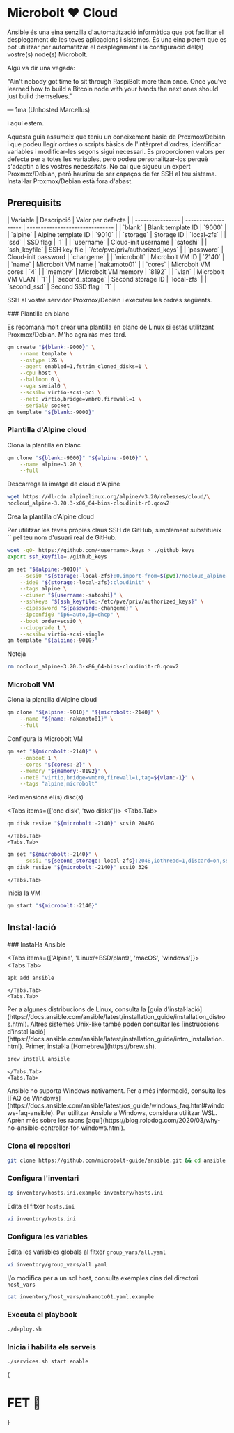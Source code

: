 
# Microbolt ❤️ Cloud

Ansible és una eina senzilla d'automatització informàtica que pot facilitar el
desplegament de les teves aplicacions i sistemes. És una eina potent que es pot
utilitzar per automatitzar el desplegament i la configuració del(s) vostre(s)
node(s) Microbolt.

Algú va dir una vegada:

<Callout type="info">
"Ain't nobody got time to sit through RaspiBolt more than once. Once you've
learned how to build a Bitcoin node with your hands the next ones should just
build themselves."

— 1ma (Unhosted Marcellus)
</Callout>

i aquí estem.

<Callout type="error">
Aquesta guia assumeix que teniu un coneixement bàsic de Proxmox/Debian i que
podeu llegir ordres o scripts bàsics de l'intèrpret d'ordres, identificar
variables i modificar-les segons sigui necessari. Es proporcionen valors per
defecte per a totes les variables, però podeu personalitzar-los perquè s'adaptin
a les vostres necessitats. No cal que sigueu un expert Proxmox/Debian, però
hauríeu de ser capaços de fer SSH al teu sistema. Instal·lar Proxmox/Debian està
fora d'abast.
</Callout>

## Prerequisits

<FAQBox title="Variables">
| Variable         | Descripció          | Valor per defecte               |
| ---------------- | ------------------- | ------------------------------- |
| `blank`          | Blank template ID   | `9000`                          |
| `alpine`         | Alpine template ID  | `9010`                          |
| `storage`        | Storage ID          | `local-zfs`                     |
| `ssd`            | SSD flag            | `1`                             |
| `username`       | Cloud-init username | `satoshi`                       |
| `ssh_keyfile`    | SSH key file        | `/etc/pve/priv/authorized_keys` |
| `password`       | Cloud-init password | `changeme`                      |
| `microbolt`      | Microbolt VM ID     | `2140`                          |
| `name`           | Microbolt VM name   | `nakamoto01`                    |
| `cores`          | Microbolt VM cores  | `4`                             |
| `memory`         | Microbolt VM memory | `8192`                          |
| `vlan`           | Microbolt VM VLAN   | `1`                             |
| `second_storage` | Second storage ID   | `local-zfs`                     |
| `second_ssd`     | Second SSD flag     | `1`                             |
</FAQBox>

SSH al vostre servidor Proxmox/Debian i executeu les ordres següents.

<Steps>
### Plantilla en blanc

Es recomana molt crear una plantilla en blanc de Linux si estàs utilitzant
Proxmox/Debian. M'ho agrairàs més tard.

```sh copy
qm create "${blank:-9000}" \
    --name template \
    --ostype l26 \
    --agent enabled=1,fstrim_cloned_disks=1 \
    --cpu host \
    --balloon 0 \
    --vga serial0 \
    --scsihw virtio-scsi-pci \
    --net0 virtio,bridge=vmbr0,firewall=1 \
    --serial0 socket
qm template "${blank:-9000}"
```

### Plantilla d'Alpine cloud

Clona la plantilla en blanc

```sh copy
qm clone "${blank:-9000}" "${alpine:-9010}" \
    --name alpine-3.20 \
    --full
```

Descarrega la imatge de cloud d'Alpine

```sh copy
wget https://dl-cdn.alpinelinux.org/alpine/v3.20/releases/cloud/\
nocloud_alpine-3.20.3-x86_64-bios-cloudinit-r0.qcow2
```

Crea la plantilla d'Alpine cloud

<Callout type="info">
Per utilitzar les teves pròpies claus SSH de GitHub, simplement substitueix
`<username>` pel teu nom d'usuari real de GitHub.

```sh
wget -qO- https://github.com/<username>.keys > ./github_keys
export ssh_keyfile=./github_keys
```
</Callout>

```sh copy
qm set "${alpine:-9010}" \
    --scsi0 "${storage:-local-zfs}:0,import-from=$(pwd)/nocloud_alpine-3.20.3-x86_64-bios-cloudinit-r0.qcow2,iothread=1,discard=on,ssd=${ssd:-1}" \
    --ide0 "${storage:-local-zfs}:cloudinit" \
    --tags alpine \
    --ciuser "${username:-satoshi}" \
    --sshkeys "${ssh_keyfile:-/etc/pve/priv/authorized_keys}" \
    --cipassword "${password:-changeme}" \
    --ipconfig0 "ip6=auto,ip=dhcp" \
    --boot order=scsi0 \
    --ciupgrade 1 \
    --scsihw virtio-scsi-single
qm template "${alpine:-9010}"
```

Neteja

```sh copy
rm nocloud_alpine-3.20.3-x86_64-bios-cloudinit-r0.qcow2
```

### Microbolt VM

Clona la plantilla d'Alpine cloud

```sh copy
qm clone "${alpine:-9010}" "${microbolt:-2140}" \
    --name "${name:-nakamoto01}" \
    --full
```

Configura la Microbolt VM

```sh copy
qm set "${microbolt:-2140}" \
    --onboot 1 \
    --cores "${cores:-2}" \
    --memory "${memory:-8192}" \
    --net0 "virtio,bridge=vmbr0,firewall=1,tag=${vlan:-1}" \
    --tags "alpine,microbolt"
```

Redimensiona el(s) disc(s)

<Tabs items={['one disk', 'two disks']}>
    <Tabs.Tab>
```sh copy
qm disk resize "${microbolt:-2140}" scsi0 2048G
```
    </Tabs.Tab>
    <Tabs.Tab>
```sh copy
qm set "${microbolt:-2140}" \
    --scsi1 "${second_storage:-local-zfs}:2048,iothread=1,discard=on,ssd=${second_ssd:-1}"
qm disk resize "${microbolt:-2140}" scsi0 32G
```
    </Tabs.Tab>
</Tabs>

Inicia la VM

```sh copy
qm start "${microbolt:-2140}"
```
</Steps>

## Instal·lació

<Steps>
### Instal·la Ansible

<Tabs items={['Alpine', 'Linux/*BSD/plan9', 'macOS', 'windows']}>
    <Tabs.Tab>
```sh copy
apk add ansible
```
    </Tabs.Tab>
    <Tabs.Tab>
<Callout type="info">
Per a algunes distribucions de Linux, consulta la [guia
d'instal·lació](https://docs.ansible.com/ansible/latest/installation_guide/installation_distros.html).
Altres sistemes Unix-like també poden consultar les [instruccions
d'instal·lació](https://docs.ansible.com/ansible/latest/installation_guide/intro_installation.html).
</Callout>
    </Tabs.Tab>
    <Tabs.Tab>
<Callout type="warning">
Primer, instal·la [Homebrew](https://brew.sh).
</Callout>

```sh copy
brew install ansible
```
    </Tabs.Tab>
    <Tabs.Tab>
<Callout type="error">
Ansible no suporta Windows nativament. Per a més informació, consulta les [FAQ
de Windows](https://docs.ansible.com/ansible/latest/os_guide/windows_faq.html#windows-faq-ansible).
Per utilitzar Ansible a Windows, considera utilitzar WSL. Aprèn més sobre les
raons
[aquí](https://blog.rolpdog.com/2020/03/why-no-ansible-controller-for-windows.html).
</Callout>
    </Tabs.Tab>
</Tabs>

### Clona el repositori

```sh copy
git clone https://github.com/microbolt-guide/ansible.git && cd ansible
```

### Configura l'inventari

```sh copy
cp inventory/hosts.ini.example inventory/hosts.ini
```

Edita el fitxer `hosts.ini`

```sh copy
vi inventory/hosts.ini
```

### Configura les variables

Edita les variables globals al fitxer `group_vars/all.yaml`

```sh copy
vi inventory/group_vars/all.yaml
```

I/o modifica per a un sol host, consulta exemples dins del directori `host_vars`

```sh copy
cat inventory/host_vars/nakamoto01.yaml.example
```

### Executa el playbook

```sh copy
./deploy.sh
```

### Inicia i habilita els serveis

```sh copy
./services.sh start enable
```
</Steps>

{<h1>FET 🎉</h1>}